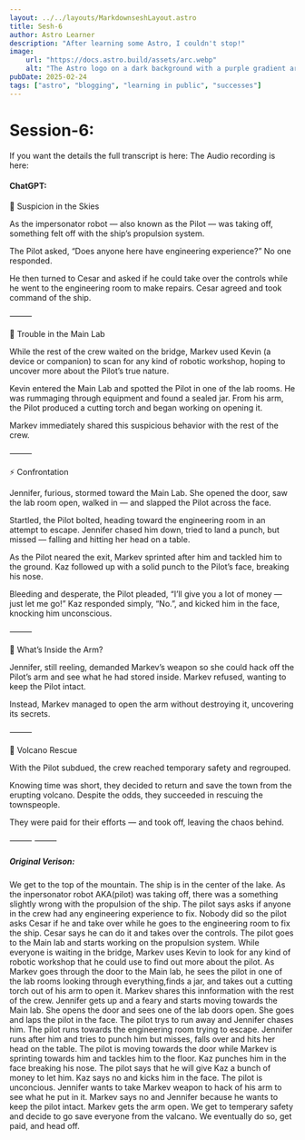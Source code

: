```yaml
---
layout: ../../layouts/MarkdownseshLayout.astro
title: Sesh-6
author: Astro Learner
description: "After learning some Astro, I couldn't stop!"
image:
    url: "https://docs.astro.build/assets/arc.webp"
    alt: "The Astro logo on a dark background with a purple gradient arc."
pubDate: 2025-02-24
tags: ["astro", "blogging", "learning in public", "successes"]
---
```


# Session-6:
If you want the details the full transcript is here:
The Audio recording is here:



#### ChatGPT:
🚀 Suspicion in the Skies

As the impersonator robot — also known as the Pilot — was taking off, something felt off with the ship’s propulsion system.

The Pilot asked, “Does anyone here have engineering experience?”
No one responded.

He then turned to Cesar and asked if he could take over the controls while he went to the engineering room to make repairs. Cesar agreed and took command of the ship.

⸻

🔧 Trouble in the Main Lab

While the rest of the crew waited on the bridge, Markev used Kevin (a device or companion) to scan for any kind of robotic workshop, hoping to uncover more about the Pilot’s true nature.

Kevin entered the Main Lab and spotted the Pilot in one of the lab rooms. He was rummaging through equipment and found a sealed jar. From his arm, the Pilot produced a cutting torch and began working on opening it.

Markev immediately shared this suspicious behavior with the rest of the crew.

⸻

⚡ Confrontation

Jennifer, furious, stormed toward the Main Lab. She opened the door, saw the lab room open, walked in — and slapped the Pilot across the face.

Startled, the Pilot bolted, heading toward the engineering room in an attempt to escape. Jennifer chased him down, tried to land a punch, but missed — falling and hitting her head on a table.

As the Pilot neared the exit, Markev sprinted after him and tackled him to the ground. Kaz followed up with a solid punch to the Pilot’s face, breaking his nose.

Bleeding and desperate, the Pilot pleaded, “I’ll give you a lot of money — just let me go!”
Kaz responded simply, “No.”, and kicked him in the face, knocking him unconscious.

⸻

🧠 What’s Inside the Arm?

Jennifer, still reeling, demanded Markev’s weapon so she could hack off the Pilot’s arm and see what he had stored inside. Markev refused, wanting to keep the Pilot intact.

Instead, Markev managed to open the arm without destroying it, uncovering its secrets.

⸻

🌋 Volcano Rescue

With the Pilot subdued, the crew reached temporary safety and regrouped.

Knowing time was short, they decided to return and save the town from the erupting volcano. Despite the odds, they succeeded in rescuing the townspeople.

They were paid for their efforts — and took off, leaving the chaos behind.

⸻
⸻

##### Original Verison:
We get to the top of the mountain. The ship is in the center of the lake.
As the inpersonator robot AKA(pilot) was taking off, there was a something slightly wrong with the propulsion of the ship.
The pilot says asks if anyone in the crew had any engineering experience to fix. Nobody did so the pilot asks Cesar if he 
and take over while he goes to the engineering room to fix the ship. Cesar says he can do it and takes over the controls. 
The pilot goes to the Main lab and starts working on the propulsion system. While everyone is waiting in the bridge,
Markev uses Kevin to look for any kind of robotic workshop that he could use to find out more about the pilot. As Markev goes
through the door to the Main lab, he sees the pilot in one of the lab rooms looking through everything,finds a jar,
and takes out a cutting torch out of his arm to open it. Markev shares this innformation with the rest of the crew.
Jennifer gets up and a feary and starts moving towards the Main lab. She opens the door and sees one of the lab doors open.
She goes and laps the pilot in the face. The pilot trys to run away and Jennifer chases him. The pilot runs towards the engineering room
trying to escape. Jennifer runs after him and tries to punch him but misses, falls over and hits her head on the table. The pilot is
moving towards the door while Markev is sprinting towards him and tackles him to the floor. Kaz punches him in the face breaking his nose.
The pilot says that he will give Kaz a bunch of money to let him. Kaz says no and kicks him in the face. The pilot is unconcious. 
Jennifer wants to take Markev weapon to hack of his arm to see what he put in it. Markev says no and Jennifer
because he wants to keep the pilot intact. Markev gets the arm open. We get to temperary safety and decide to go save everyone from the valcano.
We eventually do so, get paid, and head off.
